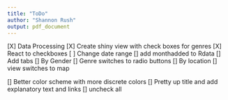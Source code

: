 ```yaml
---
title: "ToDo"
author: "Shannon Rush"
output: pdf_document
---
```


[X] Data Processing
[X] Create shiny view with check boxes for genres
[X] React to checkboxes
[ ] Change date range
    [] add monthadded to Rdata
[] Add tabs
[] By Gender
    [] Genre switches to radio buttons
[] By location
    [] view switches to map
    
[] Better color scheme with more discrete colors
[] Pretty up title and add explanatory text and links
[] uncheck all